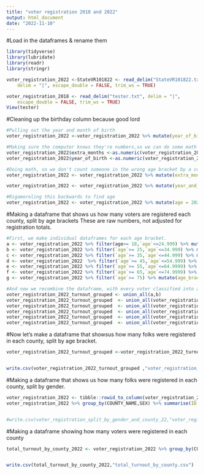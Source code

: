 ```yaml
---
title: "voter registration 2018 and 2022"
output: html_document
date: "2022-11-10"
---
```

#Load in the dataframes & rename them  
```r
library(tidyverse)
library(lubridate)
library(readr)
library(stringr)

voter_registration_2022 <-StateVR101822 <- read_delim("StateVR101822.txt", 
    delim = "|", escape_double = FALSE, trim_ws = TRUE)

voter_registration_2018 <- read_delim("tester.txt", delim = "|", 
    escape_double = FALSE, trim_ws = TRUE)
View(tester)

```

#Cleaning up the birthday column because good lord 
```r

#Pulling out the year and month of birth
voter_registration_2022 <-voter_registration_2022 %>% mutate(year_of_birth = str_sub(voter_registration_2022$`DATE OF BIRTH`,-12,-9),extra_months = str_sub(voter_registration_2022$`DATE OF BIRTH`,1,1))

#Making sure the computer knows they're numbers,so we can do some math 
voter_registration_2022$extra_months <-as.numeric(voter_registration_2022$extra_months)
voter_registration_2022$year_of_birth <-as.numeric(voter_registration_2022$year_of_birth)

#Doing math, so we don't count someone in the wrong age bracket by a couple of months. 
voter_registration_2022 <- voter_registration_2022 %>% mutate(extra_months_converted = extra_months/12)

voter_registration_2022 <- voter_registration_2022 %>% mutate(year_and_month_converted = year_of_birth+extra_months_converted)

#Rigamoroling this backwards to find age
voter_registration_2022 <- voter_registration_2022 %>% mutate(age = 2022.91 - year_and_month_converted)


```

#Making a dataframe that shows us how many voters are registered each county, split by age brackets These are raw numbers, not adjusted for registration totals. 
```r
#First, we make individual dataframes for each age bracket. 
a <- voter_registration_2022 %>% filter(age>= 18,`age`<=24.999) %>% mutate(age_bracket = "18 to 24")
b <- voter_registration_2022 %>% filter(`age`>= 25,`age`<=34.999) %>% mutate(age_bracket = "25 to 34")
c <- voter_registration_2022 %>% filter(`age`>= 35,`age`<=44.999) %>% mutate(age_bracket = "35 to 44")
d <- voter_registration_2022  %>% filter(`age`>= 45,`age`<=54.999) %>% mutate(age_bracket = "45 to 54")
e <- voter_registration_2022 %>% filter(`age`>= 55,`age`<=64.9999) %>% mutate(age_bracket = "55 to 64")
f <- voter_registration_2022 %>% filter(`age`>= 65,`age`<=74.9999) %>% mutate(age_bracket = "65 to 74")
g <- voter_registration_2022 %>% filter(`age`>= 75) %>% mutate(age_bracket = "75 and up ")

#And now we recombine the dataframe, with every voter classified into an age bracket, according to age.
voter_registration_2022_turnout_grouped <- union_all(a,b)
voter_registration_2022_turnout_grouped  <- union_all(voter_registration_2022_turnout_grouped,c)
voter_registration_2022_turnout_grouped  <- union_all(voter_registration_2022_turnout_grouped ,d)
voter_registration_2022_turnout_grouped  <- union_all(voter_registration_2022_turnout_grouped ,e)
voter_registration_2022_turnout_grouped  <- union_all(voter_registration_2022_turnout_grouped ,f)
voter_registration_2022_turnout_grouped  <- union_all(voter_registration_2022_turnout_grouped ,g)

```


#Now let's make a dataframe that showsus how many folks were registered in each county, split by age bracket. 
```r
voter_registration_2022_turnout_grouped <-voter_registration_2022_turnout_grouped %>% group_by(COUNTY_NAME,age_bracket) %>% summarise(`DATE OF BIRTH` = n()) %>% pivot_wider(names_from = age_bracket, values_from = `DATE OF BIRTH`) 


write.csv(voter_registration_2022_turnout_grouped ,"voter_registration_split_by_age_and_county_22.csv")
```

#Making a dataframe that shows us how many folks were registered in each county, split by gender.
```r
voter_registration_2022 <- tibble::rowid_to_column(voter_registration_2022,"ID")
voter_registration_2022 %>% group_by(COUNTY_NAME,SEX) %>% summarise(ID = n()) %>% pivot_wider(names_from = SEX, values_from = ID) %>% mutate(Unsure = Unknown+`NA`) 


#write.csv(voter_registration_split_by_gender_and_county_22,"voter_registration_split_by_gender_and_county_22.csv")

```

#Making a dataframe showing how many voters were registered in each county
```r
total_turnout_by_county_2022 <- voter_registration_2022 %>% group_by(COUNTY_NAME) %>% summarise(ID = n()) 


write.csv(total_turnout_by_county_2022,"total_turnout_by_county.csv")

```




